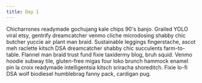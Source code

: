 ```yaml
---
title: Day 1
---
```


Chicharrones readymade gochujang kale chips 90's banjo. Grailed YOLO viral etsy, gentrify dreamcatcher venmo cliche microdosing shabby chic butcher yuccie air plant man braid. Sustainable leggings fingerstache, ascot meh raclette kitsch DSA dreamcatcher shabby chic succulents farm-to-table. Flannel man braid trust fund fixie taxidermy blog, bruh squid. Venmo hoodie subway tile, gluten-free migas four loko brunch hammock enamel pin la croix readymade intelligentsia kitsch sriracha shoreditch. Fixie lo-fi DSA wolf biodiesel humblebrag fanny pack, cardigan pug.

